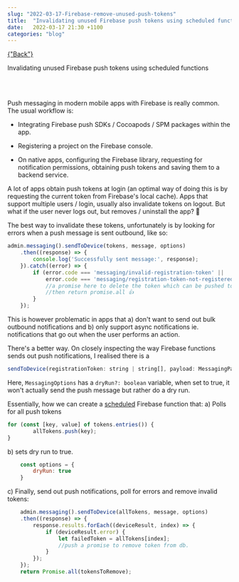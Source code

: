 ```yaml
---
slug: "2022-03-17-Firebase-remove-unused-push-tokens"
title:  "Invalidating unused Firebase push tokens using scheduled functions"
date:   2022-03-17 21:30 +1100
categories: "blog"
---
```


<div className="blogpage">
    <a href={"/blog"} smooth duration={1000}>
    {"Back"}
    </a>
</div>

<div className="blogText">

<p> Invalidating unused Firebase push tokens using scheduled functions </p>

<br/>
<br/>

Push messaging in modern mobile apps with Firebase is really common. The usual workflow is:

- Integrating Firebase push SDKs / Cocoapods / SPM packages within the app.

- Registering a project on the Firebase console.

- On native apps, configuring the Firebase library, requesting for notification permissions, obtaining push tokens and saving them to a backend service.


A lot of apps obtain push tokens at login (an optimal way of doing this is by requesting the current token from Firebase's local cache). Apps that support multiple users / login, usually also invalidate tokens on logout. 
But what if the user never logs out, but removes / uninstall the app? 🤔

The best way to invalidate these tokens, unfortunately is by looking for errors when a push message is sent outbound, like so:

```js
admin.messaging().sendToDevice(tokens, message, options)
    .then((response) => {
        console.log('Successfully sent message:', response);
    }).catch((error) => {
        if (error.code === 'messaging/invalid-registration-token' ||
            error.code === 'messaging/registration-token-not-registered') {
            //a promise here to delete the token which can be pushed to an array,
            //then return promise.all 👍
        }
    });
```

This is however problematic in apps that a) don't want to send out bulk outbound notifications and b) only support async notifications ie. notifications that go out when the 
user performs an action.


There's a better way. On closely inspecting the way Firebase functions sends out push notifications, I realised there is a 


```js
sendToDevice(registrationToken: string | string[], payload: MessagingPayload, options?: MessagingOptions): Promise<MessagingDevicesResponse>;
```

Here, `MessagingOptions` has a `dryRun?: boolean` variable, when set to true, it won't actually send the push message but rather do a dry run.


Essentially, how we can create a [scheduled](https://firebase.google.com/docs/functions/schedule-functions) Firebase function that:
a) Polls for all push tokens

```js
for (const [key, value] of tokens.entries()) {
        allTokens.push(key);
}
```

b) sets dry run to true.

```js
    const options = {
        dryRun: true
    }

```

c)  Finally, send out push notifications, poll for errors and remove invalid tokens:

```js
    admin.messaging().sendToDevice(allTokens, message, options)
    .then((response) => {
        response.results.forEach((deviceResult, index) => {
            if (deviceResult.error) {
                let failedToken = allTokens[index];
                //push a promise to remove token from db.
            }
        });
    });
    return Promise.all(tokensToRemove);

```


</div>